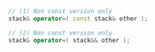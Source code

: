 ```cpp
// (1) Non const version only
stack& operator=( const stack& other );

// (2) Non const version only
stack& operator=( stack&& other );
```
